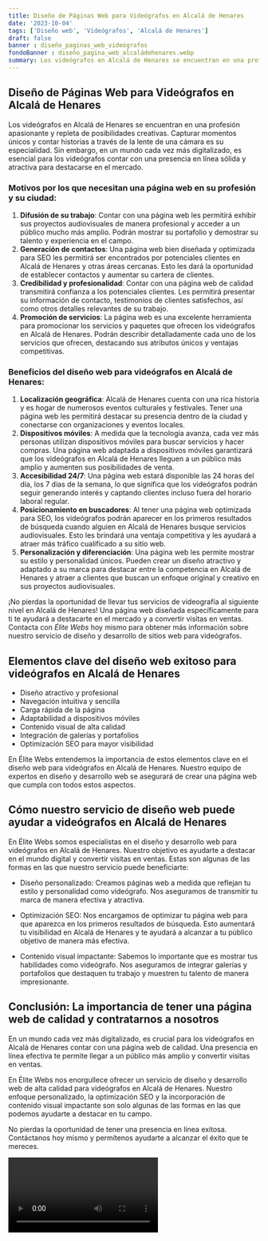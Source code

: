 ```yaml
---
title: Diseño de Páginas Web para Videógrafos en Alcalá de Henares
date: '2023-10-04'
tags: ['Diseño web', 'Videógrafos', 'Alcalá de Henares']
draft: false
banner : diseño_paginas_web_videógrafos
fondoBanner : diseño_pagina_web_alcaládehenares.webp
summary: Los videógrafos en Alcalá de Henares se encuentran en una profesión apasionante y repleta de posibilidades creativas. Capturar momentos únicos y contar historias a través de la lente de una cámara es su especialidad. Sin embargo, en un mundo cada vez más digitalizado, es esencial para los videógrafos contar con una presencia en línea sólida y atractiva para destacarse en el mercado.
---
```


## Diseño de Páginas Web para Videógrafos en Alcalá de Henares

Los videógrafos en Alcalá de Henares se encuentran en una profesión apasionante y repleta de posibilidades creativas. Capturar momentos únicos y contar historias a través de la lente de una cámara es su especialidad. Sin embargo, en un mundo cada vez más digitalizado, es esencial para los videógrafos contar con una presencia en línea sólida y atractiva para destacarse en el mercado.

### Motivos por los que necesitan una página web en su profesión y su ciudad:

1. **Difusión de su trabajo**: Contar con una página web les permitirá exhibir sus proyectos audiovisuales de manera profesional y acceder a un público mucho más amplio. Podrán mostrar su portafolio y demostrar su talento y experiencia en el campo.
2. **Generación de contactos**: Una página web bien diseñada y optimizada para SEO les permitirá ser encontrados por potenciales clientes en Alcalá de Henares y otras áreas cercanas. Esto les dará la oportunidad de establecer contactos y aumentar su cartera de clientes.
3. **Credibilidad y profesionalidad**: Contar con una página web de calidad transmitirá confianza a los potenciales clientes. Les permitirá presentar su información de contacto, testimonios de clientes satisfechos, así como otros detalles relevantes de su trabajo.
4. **Promoción de servicios**: La página web es una excelente herramienta para promocionar los servicios y paquetes que ofrecen los videógrafos en Alcalá de Henares. Podrán describir detalladamente cada uno de los servicios que ofrecen, destacando sus atributos únicos y ventajas competitivas.

### Beneficios del diseño web para videógrafos en Alcalá de Henares:

1. **Localización geográfica**: Alcalá de Henares cuenta con una rica historia y es hogar de numerosos eventos culturales y festivales. Tener una página web les permitirá destacar su presencia dentro de la ciudad y conectarse con organizaciones y eventos locales.
2. **Dispositivos móviles**: A medida que la tecnología avanza, cada vez más personas utilizan dispositivos móviles para buscar servicios y hacer compras. Una página web adaptada a dispositivos móviles garantizará que los videógrafos en Alcalá de Henares lleguen a un público más amplio y aumenten sus posibilidades de venta.
3. **Accesibilidad 24/7**: Una página web estará disponible las 24 horas del día, los 7 días de la semana, lo que significa que los videógrafos podrán seguir generando interés y captando clientes incluso fuera del horario laboral regular.
4. **Posicionamiento en buscadores**: Al tener una página web optimizada para SEO, los videógrafos podrán aparecer en los primeros resultados de búsqueda cuando alguien en Alcalá de Henares busque servicios audiovisuales. Esto les brindará una ventaja competitiva y les ayudará a atraer más tráfico cualificado a su sitio web.
5. **Personalización y diferenciación**: Una página web les permite mostrar su estilo y personalidad únicos. Pueden crear un diseño atractivo y adaptado a su marca para destacar entre la competencia en Alcalá de Henares y atraer a clientes que buscan un enfoque original y creativo en sus proyectos audiovisuales.

¡No pierdas la oportunidad de llevar tus servicios de videografía al siguiente nivel en Alcalá de Henares! Una página web diseñada específicamente para ti te ayudará a destacarte en el mercado y a convertir visitas en ventas. Contacta con *Élite Webs* hoy mismo para obtener más información sobre nuestro servicio de diseño y desarrollo de sitios web para videógrafos.

<GifSeo />

<Cta />

## Elementos clave del diseño web exitoso para videógrafos en Alcalá de Henares

- Diseño atractivo y profesional
- Navegación intuitiva y sencilla
- Carga rápida de la página
- Adaptabilidad a dispositivos móviles
- Contenido visual de alta calidad
- Integración de galerías y portafolios
- Optimización SEO para mayor visibilidad

En Élite Webs entendemos la importancia de estos elementos clave en el diseño web para videógrafos en Alcalá de Henares. Nuestro equipo de expertos en diseño y desarrollo web se asegurará de crear una página web que cumpla con todos estos aspectos.

## Cómo nuestro servicio de diseño web puede ayudar a videógrafos en Alcalá de Henares

En Élite Webs somos especialistas en el diseño y desarrollo web para videógrafos en Alcalá de Henares. Nuestro objetivo es ayudarte a destacar en el mundo digital y convertir visitas en ventas. Estas son algunas de las formas en las que nuestro servicio puede beneficiarte:

- Diseño personalizado: Creamos páginas web a medida que reflejan tu estilo y personalidad como videógrafo. Nos aseguramos de transmitir tu marca de manera efectiva y atractiva.

- Optimización SEO: Nos encargamos de optimizar tu página web para que aparezca en los primeros resultados de búsqueda. Esto aumentará tu visibilidad en Alcalá de Henares y te ayudará a alcanzar a tu público objetivo de manera más efectiva.

- Contenido visual impactante: Sabemos lo importante que es mostrar tus habilidades como videógrafo. Nos aseguramos de integrar galerías y portafolios que destaquen tu trabajo y muestren tu talento de manera impresionante.

## Conclusión: La importancia de tener una página web de calidad y contratarnos a nosotros

En un mundo cada vez más digitalizado, es crucial para los videógrafos en Alcalá de Henares contar con una página web de calidad. Una presencia en línea efectiva te permite llegar a un público más amplio y convertir visitas en ventas.

En Élite Webs nos enorgullece ofrecer un servicio de diseño y desarrollo web de alta calidad para videógrafos en Alcalá de Henares. Nuestro enfoque personalizado, la optimización SEO y la incorporación de contenido visual impactante son solo algunas de las formas en las que podemos ayudarte a destacar en tu campo.

No pierdas la oportunidad de tener una presencia en línea exitosa. Contáctanos hoy mismo y permítenos ayudarte a alcanzar el éxito que te mereces.

<Video />

<CtaBot job='Videógrafos' city='Alcalá de Henares'/>

<Gmaps query='Alcalá de Henares+españa+maps' />